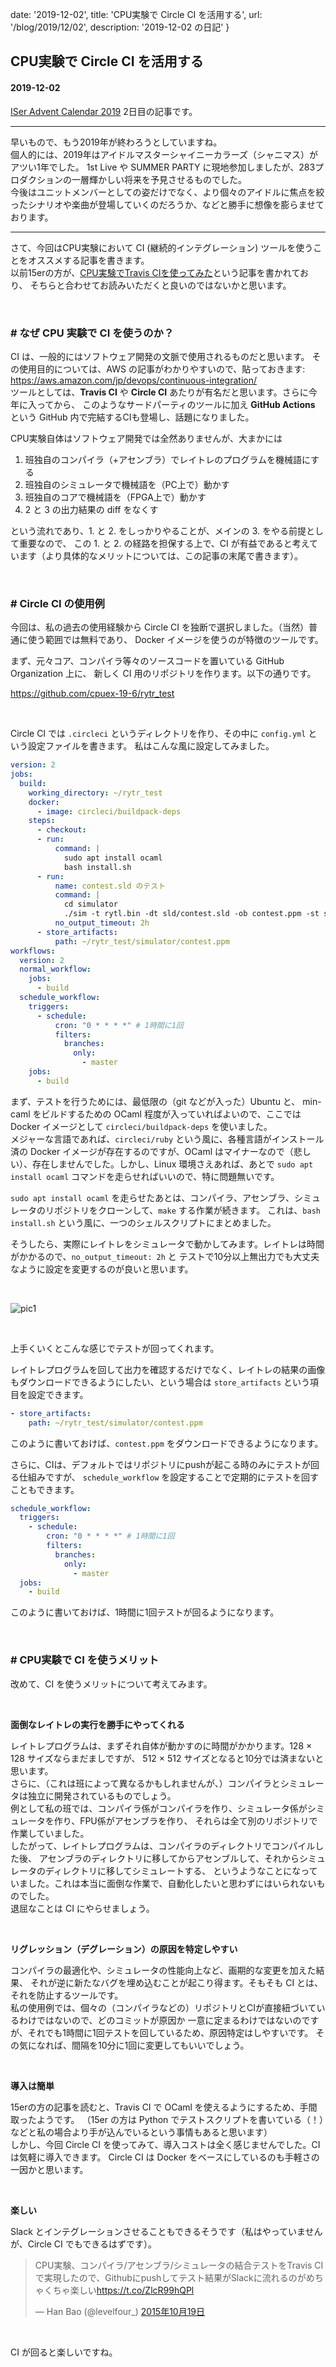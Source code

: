 

  date: '2019-12-02',
  title: 'CPU実験で Circle CI を活用する',
  url: '/blog/2019/12/02',
  description: '2019-12-02 の日記'
}

<link href='https://cdnjs.cloudflare.com/ajax/libs/prism/1.9.0/themes/prism.min.css' rel='stylesheet'/>
<link href='https://cdnjs.cloudflare.com/ajax/libs/prism/1.9.0/plugins/line-numbers/prism-line-numbers.min.css' rel='stylesheet'/>
<link href='https://cdnjs.cloudflare.com/ajax/libs/prism/1.9.0/plugins/line-highlight/prism-line-highlight.min.css' rel='stylesheet'/>

## CPU実験で Circle CI を活用する
#### 2019-12-02

[ISer Advent Calendar 2019](https://adventar.org/calendars/4520) 2日目の記事です。

---

早いもので、もう2019年が終わろうとしていますね。  
個人的には、2019年はアイドルマスターシャイニーカラーズ（シャニマス）がアツい1年でした。
1st Live や SUMMER PARTY に現地参加しましたが、283プロダクションの一層輝かしい将来を予見させるものでした。  
今後はユニットメンバーとしての姿だけでなく、より個々のアイドルに焦点を絞ったシナリオや楽曲が登場していくのだろうか、などと勝手に想像を膨らませております。

---

さて、今回はCPU実験において CI (継続的インテグレーション) ツールを使うことをオススメする記事を書きます。  
以前15erの方が、[CPU実験でTravis CIを使ってみた](http://lv4.hateblo.jp/entry/2015/12/15/104931)という記事を書かれており、
そちらと合わせてお読みいただくと良いのではないかと思います。

<br/>

### \# なぜ CPU 実験で CI を使うのか？

CI は、一般的にはソフトウェア開発の文脈で使用されるものだと思います。
その使用目的については、AWS の記事がわかりやすいので、貼っておきます: https://aws.amazon.com/jp/devops/continuous-integration/   
ツールとしては、**Travis CI** や **Circle CI** あたりが有名だと思います。さらに今年に入ってから、
このようなサードパーティのツールに加え **GitHub Actions** という GitHub 内で完結するCIも登場し、話題になりました。  
  
  
CPU実験自体はソフトウェア開発では全然ありませんが、大まかには

1. 班独自のコンパイラ（+アセンブラ）でレイトレのプログラムを機械語にする
2. 班独自のシミュレータで機械語を（PC上で）動かす
3. 班独自のコアで機械語を（FPGA上で）動かす
4. 2 と 3 の出力結果の diff をなくす

という流れであり、1. と 2. をしっかりやることが、メインの 3. をやる前提として重要なので、
この 1. と 2. の経路を担保する上で、CI が有益であると考えています（より具体的なメリットについては、この記事の末尾で書きます）。

<br/>

### \# Circle CI の使用例

今回は、私の過去の使用経験から Circle CI を独断で選択しました。（当然）普通に使う範囲では無料であり、
Docker イメージを使うのが特徴のツールです。  
  
まず、元々コア、コンパイラ等々のソースコードを置いている GitHub Organization 上に、
新しく CI 用のリポジトリを作ります。以下の通りです。

https://github.com/cpuex-19-6/rytr_test

<br/>

Circle CI では `.circleci` というディレクトリを作り、その中に `config.yml` という設定ファイルを書きます。
私はこんな風に設定してみました。

```yml
version: 2
jobs:
  build:
    working_directory: ~/rytr_test
    docker:
      - image: circleci/buildpack-deps
    steps:
      - checkout:
      - run:
          command: |
            sudo apt install ocaml
            bash install.sh
      - run:
          name: contest.sld のテスト
          command: |
            cd simulator
            ./sim -t rytl.bin -dt sld/contest.sld -ob contest.ppm -st setup
          no_output_timeout: 2h
      - store_artifacts:
          path: ~/rytr_test/simulator/contest.ppm
workflows:
  version: 2
  normal_workflow:
    jobs:
      - build
  schedule_workflow:
    triggers:
      - schedule:
          cron: "0 * * * *" # 1時間に1回
          filters:
            branches:
              only:
                - master
    jobs:
      - build
```

まず、テストを行うためには、最低限の（git などが入った）Ubuntu と、
min-caml をビルドするための OCaml 程度が入っていればよいので、ここでは Docker イメージとして `circleci/buildpack-deps` を使いました。  
メジャーな言語であれば、`circleci/ruby` という風に、各種言語がインストール済の Docker 
イメージが存在するのですが、OCaml はマイナーなので（悲しい）、存在しませんでした。しかし、Linux 環境さえあれば、あとで `sudo apt install ocaml` コマンドを走らせればいいので、特に問題無いです。

`sudo apt install ocaml` を走らせたあとは、コンパイラ、アセンブラ、シミュレータのリポジトリをクローンして、`make` する作業が続きます。
これは、`bash install.sh` という風に、一つのシェルスクリプトにまとめました。
  
そうしたら、実際にレイトレをシミュレータで動かしてみます。レイトレは時間がかかるので、`no_output_timeout: 2h` と
テストで10分以上無出力でも大丈夫なように設定を変更するのが良いと思います。

<br/>

![pic1](/static/20191202/pic1.jpg "テストが回る様子")

<br/>

上手くいくとこんな感じでテストが回ってくれます。
  
レイトレプログラムを回して出力を確認するだけでなく、レイトレの結果の画像もダウンロードできるようにしたい、という場合は
`store_artifacts` という項目を設定できます。

```yaml
- store_artifacts:
    path: ~/rytr_test/simulator/contest.ppm
```

このように書いておけば、`contest.ppm` をダウンロードできるようになります。

さらに、CIは、デフォルトではリポジトリにpushが起こる時のみにテストが回る仕組みですが、
`schedule_workflow` を設定することで定期的にテストを回すこともできます。

```yaml
schedule_workflow:
  triggers:
    - schedule:
        cron: "0 * * * *" # 1時間に1回
        filters:
          branches:
            only:
              - master
  jobs:
    - build
```

このように書いておけば、1時間に1回テストが回るようになります。

<br/>

### \# CPU実験で CI を使うメリット

改めて、CI を使うメリットについて考えてみます。

<br/>

**面倒なレイトレの実行を勝手にやってくれる**

レイトレプログラムは、まずそれ自体が動かすのに時間がかかります。128 × 128 サイズならまだましですが、
512 × 512 サイズとなると10分では済まないと思います。  
さらに、（これは班によって異なるかもしれませんが、）コンパイラとシミュレータは独立に開発されているものでしょう。  
例として私の班では、コンパイラ係がコンパイラを作り、シミュレータ係がシミュレータを作り、FPU係がアセンブラを作り、
それらは全て別のリポジトリで作業していました。  
したがって、レイトレプログラムは、コンパイラのディレクトリでコンパイルした後、
アセンブラのディレクトリに移してからアセンブルして、それからシミュレータのディレクトリに移してシミュレートする、
というようなことになっていました。これは本当に面倒な作業で、自動化したいと思わずにはいられないものでした。  
退屈なことは CI にやらせましょう。

<br/>

**リグレッション（デグレーション）の原因を特定しやすい**

コンパイラの最適化や、シミュレータの性能向上など、画期的な変更を加えた結果、
それが逆に新たなバグを埋め込むことが起こり得ます。そもそも CI とは、それを防止するツールです。  
私の使用例では、個々の（コンパイラなどの）リポジトリとCIが直接紐づいているわけではないので、どのコミットが原因か
一意に定まるわけではないのですが、それでも1時間に1回テストを回しているため、原因特定はしやすいです。
その気になれば、間隔を10分に1回に変更してもいいでしょう。

<br/>

**導入は簡単**

15erの方の記事を読むと、Travis CI で OCaml を使えるようにするため、手間取ったようです。 
（15er の方は Python でテストスクリプトを書いている（！）などと私の場合より手が込んでいるという事情もあると思います）   
しかし、今回 Circle CI を使ってみて、導入コストは全く感じませんでした。CI は気軽に導入できます。
Circle CI は Docker をベースにしているのも手軽さの一因かと思います。

<br/>

**楽しい**

Slack とインテグレーションさせることもできるそうです（私はやっていませんが、Circle CI でもできるはずです）。

<blockquote className="twitter-tweet" data-lang="ja"><p lang="ja" dir="ltr">CPU実験、コンパイラ/アセンブラ/シミュレータの結合テストをTravis CIで実現したので、Githubにpushしてテスト結果がSlackに流れるのがめちゃくちゃ楽しい<a href="https://t.co/ZlcR99hQPl">https://t.co/ZlcR99hQPl</a></p>&mdash; Han Bao (@levelfour_) <a href="https://twitter.com/levelfour_/status/656043900017086464?ref_src=twsrc%5Etfw">2015年10月19日</a></blockquote>
<script async src="https://platform.twitter.com/widgets.js" charSet="utf-8"></script>

<br/>

CI が回ると楽しいですね。


<BlogLayout meta={meta} />
<BlogMeta meta={meta} />

